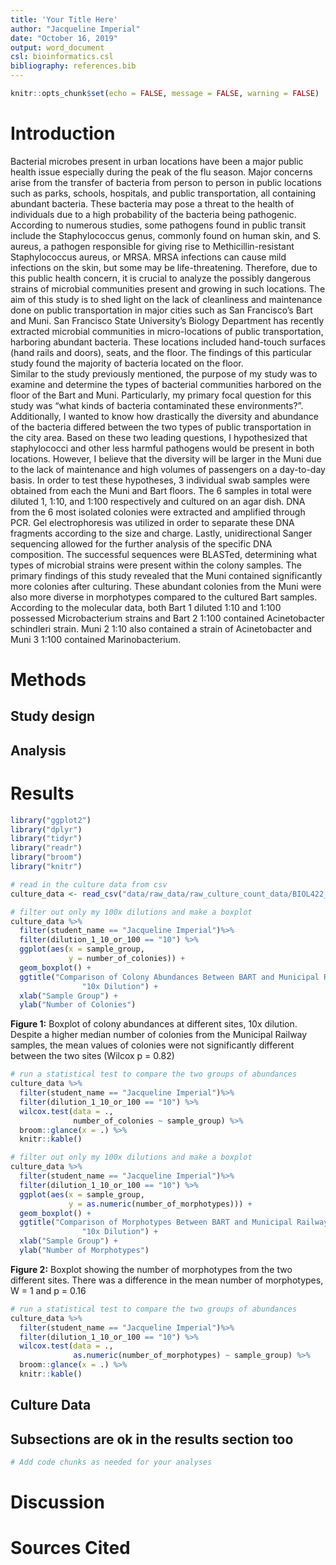 ```yaml
---
title: 'Your Title Here'
author: "Jacqueline Imperial"
date: "October 16, 2019"
output: word_document
csl: bioinformatics.csl
bibliography: references.bib
---
```


```r
knitr::opts_chunk$set(echo = FALSE, message = FALSE, warning = FALSE)
```

# Introduction

Bacterial microbes present in urban locations have been a major public health issue especially during the peak of the flu season. Major concerns arise from the transfer of bacteria from person to person in public locations such as parks, schools, hospitals, and public transportation, all containing abundant bacteria. These bacteria may pose a threat to the health of individuals due to a high probability of the bacteria being pathogenic. According to numerous studies, some pathogens found in public transit include the Staphylococcus genus, commonly found on human skin, and S. aureus, a pathogen responsible for giving rise to Methicillin-resistant Staphylococcus aureus, or MRSA. MRSA infections can cause mild infections on the skin, but some may be life-threatening. Therefore, due to this public health concern, it is crucial to analyze the possibly dangerous strains of microbial communities present and growing in such locations. 
	The aim of this study is to shed light on the lack of cleanliness and maintenance done on public transportation in major cities such as San Francisco’s Bart and Muni. San Francisco State University’s Biology Department has recently extracted microbial communities in micro-locations of public transportation, harboring abundant bacteria. These locations included hand-touch surfaces (hand rails and doors), seats, and the floor. The findings of this particular study found the majority of bacteria located on the floor.  
	Similar to the study previously mentioned, the purpose of my study was to examine and determine the types of bacterial communities harbored on the floor of the Bart and Muni. Particularly, my primary focal question for this study was “what kinds of bacteria contaminated these environments?”. Additionally, I wanted to know how drastically the diversity and abundance of the bacteria differed between the two types of public transportation in the city area. Based on these two leading questions, I hypothesized that staphylococci and other less harmful pathogens would be present in both locations. However, I believe that the diversity will be larger in the Muni due to the lack of maintenance and high volumes of passengers on a day-to-day basis. 
	In order to test these hypotheses, 3 individual swab samples were obtained from each the Muni and Bart floors. The 6 samples in total were diluted 1, 1:10, and 1:100 respectively and cultured on an agar dish. DNA from the 6 most isolated colonies were extracted and amplified through PCR.  Gel electrophoresis was utilized in order to separate these DNA fragments according to the size and charge. Lastly, unidirectional Sanger sequencing allowed for the further analysis of the specific DNA composition. The successful sequences were BLASTed, determining what types of microbial strains were present within the colony samples. 
	The primary findings of this study revealed that the Muni contained significantly more colonies after culturing. These abundant colonies from the Muni were also more diverse in morphotypes compared to the cultured Bart samples. According to the molecular data, both Bart 1 diluted 1:10 and 1:100 possessed Microbacterium strains and Bart 2 1:100 contained Acinetobacter schindleri strain. Muni 2 1:10 also contained a strain of Acinetobacter and Muni 3 1:100 contained Marinobacterium.


# Methods

## Study design

## Analysis

# Results

```r
library("ggplot2")
library("dplyr")
library("tidyr")
library("readr")
library("broom")
library("knitr")
```

```r
# read in the culture data from csv
culture_data <- read_csv("data/raw_data/raw_culture_count_data/BIOL422_culturing_data - Sheet1 (2).csv")
```

```r
# filter out only my 100x dilutions and make a boxplot
culture_data %>%
  filter(student_name == "Jacqueline Imperial")%>%
  filter(dilution_1_10_or_100 == "10") %>%
  ggplot(aes(x = sample_group,
             y = number_of_colonies)) +
  geom_boxplot() +
  ggtitle("Comparison of Colony Abundances Between BART and Municipal Railway",
                "10x Dilution") +
  xlab("Sample Group") +
  ylab("Number of Colonies")
```

**Figure 1:** Boxplot of colony abundances at different sites, 10x dilution. Despite a higher median number of colonies from the Municipal Railway samples, the mean values of colonies were not significantly different between the two sites (Wilcox p = 0.82)

```r
# run a statistical test to compare the two groups of abundances
culture_data %>%
  filter(student_name == "Jacqueline Imperial")%>%
  filter(dilution_1_10_or_100 == "10") %>%
  wilcox.test(data = .,
              number_of_colonies ~ sample_group) %>%
  broom::glance(x = .) %>%
  knitr::kable()
```

```r
# filter out only my 100x dilutions and make a boxplot
culture_data %>%
  filter(student_name == "Jacqueline Imperial")%>%
  filter(dilution_1_10_or_100 == "10") %>%
  ggplot(aes(x = sample_group,
             y = as.numeric(number_of_morphotypes))) +
  geom_boxplot() +
  ggtitle("Comparison of Morphotypes Between BART and Municipal Railway",
                "10x Dilution") +
  xlab("Sample Group") +
  ylab("Number of Morphotypes")
```

**Figure 2:** Boxplot showing the number of morphotypes from the two different sites. There was a difference in the mean number of morphotypes, W = 1 and p = 0.16

```r
# run a statistical test to compare the two groups of abundances
culture_data %>%
  filter(student_name == "Jacqueline Imperial")%>%
  filter(dilution_1_10_or_100 == "10") %>%
  wilcox.test(data = .,
              as.numeric(number_of_morphotypes) ~ sample_group) %>%
  broom::glance(x = .) %>%
  knitr::kable()
```


## Culture Data

## Subsections are ok in the results section too

```r
# Add code chunks as needed for your analyses
```

# Discussion

# Sources Cited
